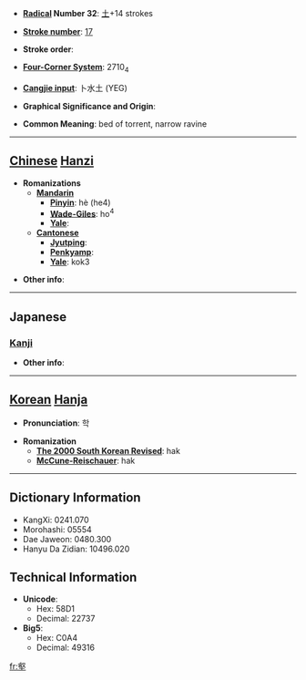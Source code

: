 * '''[[Wiktionary:Chinese radical index| Radical]] Number 32''': [[Wiktionary:Chinese radical index 土|土]]+14 strokes

* '''[[Wiktionary:Chinese total strokes index|Stroke number]]''': [[Wiktionary:Chinese total strokes index 17|17]]

* '''Stroke order''': 

* '''[[Wiktionary:Chinese four corner index|Four-Corner System]]''': 2710<sub>4</sub>

* '''[[Wiktionary:Chinese Cangjie index|Cangjie input]]''': 卜水土 (YEG)

* '''Graphical Significance and Origin''': 

* '''Common Meaning''': bed of torrent, narrow ravine

----

== [[Chinese]] [[Hanzi]] ==

* '''Romanizations'''
** '''[[Mandarin]]'''
*** '''[[Pinyin]]''': hè (he4)
*** '''[[Wade-Giles]]''': ho<sup>4</sup>
*** '''[[Yale]]''': 
** '''[[Cantonese]]'''
*** '''[[Jyutping]]''':
*** '''[[Penkyamp]]''': 
*** '''[[Yale]]''': kok3

* '''Other info''': 

----

==Japanese==
===[[Kanji]]===
{{kanji|on readings=[[がく]] (gaku), [[かく]] (kaku)
|kun readings=[[たに]] (tani)
}}

* '''Other info''':  

----

== [[Korean]] [[Hanja]] ==

* '''Pronunciation''': 학

* '''Romanization'''
** '''[[The 2000 South Korean Revised Romanization|The 2000 South Korean Revised]]''': hak
** '''[[McCune-Reischauer]]''': hak

----

== Dictionary Information ==

* KangXi: 0241.070
* Morohashi: 05554
* Dae Jaweon: 0480.300
* Hanyu Da Zidian: 10496.020

== Technical Information ==

* '''Unicode''':
** Hex: 58D1
** Decimal: 22737
* '''Big5''':
** Hex: C0A4
** Decimal: 49316

[[fr:壑]]